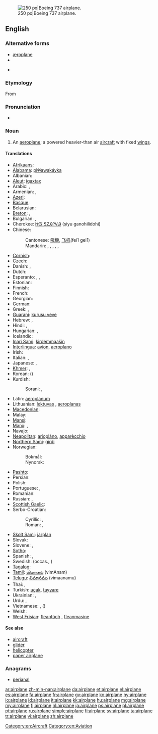 [[Image:Ryanair.arp.750pix.jpg|thumb|right|250 px|Boeing 737 airplane.]]
==English==

===Alternative forms===
* [[æroplane]] {{qualifier|hypercorrect}}
* {{l|en|aëroplane}}
* {{l|en|aeroplane}} {{qualifier|Australian, New Zealand, UK}}

===Etymology===
From {{term|aeroplane||lang=en}}

===Pronunciation===
* {{audio|en-us-airplane.ogg|Audio (US)}}

===Noun===
{{en-noun}}

# {{US}} An [[aeroplane]]; a powered heavier-than air [[aircraft]] with fixed [[wing]]s.

====Translations====
{{trans-top|powered aircraft}}
* [[Afrikaans]]: {{t-|af|vliegtuig|xs=Afrikaans}}
* [[Alabama]]: [[piɬɬawakáyka]]
* Albanian: {{t+|sq|aeroplan|xs=Albanian}}
* [[Aleut]]: [[igaxtax]]
* Arabic: {{t|ar|طائرة|f|tr=ṭāʾira}}, {{t|ar|طيارة|f|tr=ṭayyāra|sc=Arab}}
* Armenian: {{t+|hy|օդանավ|tr=ōdanav}}, {{t-|hy|ինքնաթիռ|tr=ink’nat’iṙ}}
* [[Azeri]]: {{t+|az|təyyarə|xs=Azeri}}
* [[Basque]]: {{t|eu|hegazkin}}
* Belarusian: {{t|be|самалёт|m|tr=samaljót|sc=Cyrl}}
* [[Breton]]: {{t|br|karr-nij|m}}, {{t|br|nijerez|f}}
* Bulgarian: {{t+|bg|самолет|m|tr=samolét}},{{qualifier|archaic}} {{t-|bg|авион|m|tr=avión}}
* Cherokee: [[ᏥᏳ ᎦᏃᎯᎵᏙᎯ]] (ṣiyu ganohilidohi)
* Chinese:
*: Cantonese: [[飛機]], [[飞机]](fei1 gei1)
*: Mandarin: {{t-|cmn|飛機|sc=Hani}}, {{t-|cmn|飞机|tr=fēijī|sc=Hani}}, {{t-|cmn|飛行機|sc=Hani}}, {{t-|cmn|飞行机|tr=fēixíngjī|sc=Hani}}, {{t-|cmn|飛龍機|sc=Hani}}, {{t-|cmn|飞龙机|tr=fēilóngjī|sc=Hani}}
* [[Cornish]]: {{t|kw|jynn ebron|m}}
* Czech: {{t+|cs|letadlo|n}}
* Danish: {{t+|da|flyvemaskine}}, {{t+|da|fly|n}}
* Dutch: {{t+|nl|vliegtuig|n}}
* Esperanto: {{t-|eo|avio|xs=Esperanto}}, {{t-|eo|aviadilo|xs=Esperanto}}, {{t-|eo|flugmaŝino|xs=Esperanto}}
* Estonian: {{t+|et|lennuk}}
* Finnish: {{t+|fi|lentokone}}
* French: {{t+|fr|avion|m}}
* Georgian: {{t-|ka|თვითმფრინავი|tr=t’vit’mp’rinavi|sc=Geor|xs=Georgian}}
* German: {{t+|de|Flugzeug|n}}
* Greek: {{t+|el|αεροπλάνο|n|tr=aeropláno}}, {{t+|el|αεροσκάφος|n|tr=aeroskáfos}}
* [[Guaraní]]: [[kurusu veve]]
* Hebrew: {{t+|he|מטוס|m|alt=מָטוֹס|tr=matos}}, {{t+|he|אוירון|m|alt=אֲוִירוֹן|tr=ăvirōn}}
* Hindi: {{t|hi|हवाई जहाज़|m|tr=havā'ī jahāz|xs=Hindi}}, {{t|hi|वायु-यान|tr=vāyu-yān|xs=Hindi}}
* Hungarian: {{t+|hu|repülőgép}}, {{qualifier|colloquial}} {{t+|hu|repülő}}
* Icelandic: {{t+|is|flugvél|f}}
* [[Inari Sami]]: [[kirdemmaašin]]
* [[Interlingua]]: [[avion]], [[aeroplano]]
* Irish: {{t|ga|eitleán|m|xs=Irish}}
* Italian: {{t+|it|aereo|m}}, {{t+|it|aeroplano|m}}
* Japanese: {{t+|ja|飛行機|tr=[[ひこうき]], hikōki}}, {{t-|ja|航空機|tr=[[こうくうき]], kōkūki}}
* [[Khmer]]: {{t|km|កប៉ាល់ហោះ|sc=Khmr|tr=ka’pal hɑh}}, {{t|km|យន្ដហោះ|sc=Khmr|tr=yʊən hɑh}}
* Korean: {{t+|ko|비행기|tr=bihaenggi|sc=Hang}} ({{t+|ko|飛行機|sc=Hani}})
* Kurdish:
*: Sorani: {{t|ku|فڕۆکه|tr=fRoka|sc=ku-Arab}}, {{t|ku|ته‌یاره‌|tr=tayAra|sc=ku-Arab}}
{{trans-mid}}
* Latin: [[aeroplanum]]
* Lithuanian: [[lėktuvas]] {{m}}, [[aeroplanas]] {{m}} {{qualifier|archaic}}
* [[Macedonian]]: {{t-|mk|авион|m|tr=avión}}
* Malay: {{t|ms|kapal terbang}}
* [[Mansi]]: {{tø|mns|товлыӈхап|tr=towliŋxap}}
* [[Manx]]: {{t|gv|etlan|m}}, {{t|gv|greie etlee|m}}
* Navajo: {{tø|nv|chidí naatʼaʼí}}
* [[Neapolitan]]: [[arioplàno]], [[apparècchio]]
* [[Northern Sami]]: [[girdi]]
* Norwegian:
*: Bokmål: {{t+|no|fly|n}}
*: Nynorsk: {{t+|nn|fly|n}}
* [[Pashto]]: {{t-|ps|الوتكه|f|tr=alwatəka|sc=ps-Arab|xs=Pashto}}
* Persian: {{t|fa|هواپيما|tr=havâpeymâ|alt=هَواپَيما|xs=Persian}}
* Polish: {{t+|pl|samolot|m}}
* Portuguese: {{t+|pt|avião|m}}, {{t+|pt|aeroplano|m}}
* Romanian: {{t-|ro|avion|n}}
* Russian: {{t+|ru|самолёт|m|tr=samoljót}}, {{t+|ru|аэроплан|m|tr=aeroplán}} {{qualifier|obsolete}}
* [[Scottish Gaelic]]: {{t|gd|itealan|m}}
* Serbo-Croatian:
*: Cyrillic: {{t|sh|авион|m}}, {{t|sh|зракоплов|m}}
*: Roman: {{t|sh|avion|m|sc=Latn}}, {{t|sh|zrakoplov|m|sc=Latn}}
* [[Skolt Sami]]: [[jarplan]]
* Slovak: {{t|sk|lietadlo|n}}
* Slovene: {{t+|sl|letalo|n}}, {{t-|sl|avion|m}}
* [[Sotho]]: {{t|st|sefofane|xs=Sotho}}
* Spanish: {{t+|es|avión|m}}, {{t+|es|aeroplano|m}}
* Swedish: {{t|sv|flygplan}} (occas., {{t|sv|flygmaskin}})
* [[Tagalog]]: {{t|tl|eroplano|xs=Tagalog}}
* [[Tamil]]: [[விமானம்]] (vimAnam)
* [[Telugu]]: [[విమానము]] (vimaanamu)
* Thai: {{t|th|เครื่องบิน|tr=krêuang bin}}, {{t|th|อากาศยาน|tr=aagàat yaan}}
* Turkish: [[uçak]], [[tayyare]] {{qualifier|obsolete}}
* Ukrainian: {{t|uk|літак|m|tr=liták|sc=Cyrl}}, {{qualifier|obsolete}} {{t|uk|аероплан|m|tr=aeroplán|sc=Cyrl}}
* Urdu: {{t|ur|ہوائی جہاز|m|tr=|tr=havā'ī jahāz|xs=Urdu}}, {{t|ur|ہوائی پیما|xs=Urdu}}
* Vietnamese: {{t+|vi|máy bay|xs=Vietnamese}} {{qualifier|North, standard}}, {{t+|vi|phi cơ|xs=Vietnamese}} ({{t-|vi|飛機|sc=Hani|xs=Vietnamese}}) {{qualifier|South}}
* Welsh: {{t|cy|awyren|f}}
* [[West Frisian]]: [[fleantúch]] {{n}}, [[fleanmasine]]
{{trans-bottom}}

====See also====
* [[aircraft]]
* [[glider]]
* [[helicopter]]
* [[paper airplane]]

===Anagrams===
* [[perianal#English|perianal]]

[[Category:en:Aircraft]]
[[Category:en:Aviation]]

[[ar:airplane]]
[[zh-min-nan:airplane]]
[[da:airplane]]
[[et:airplane]]
[[el:airplane]]
[[es:airplane]]
[[fa:airplane]]
[[fr:airplane]]
[[gv:airplane]]
[[ko:airplane]]
[[hy:airplane]]
[[io:airplane]]
[[id:airplane]]
[[it:airplane]]
[[kk:airplane]]
[[hu:airplane]]
[[mg:airplane]]
[[my:airplane]]
[[fj:airplane]]
[[nl:airplane]]
[[ja:airplane]]
[[ps:airplane]]
[[pl:airplane]]
[[pt:airplane]]
[[ru:airplane]]
[[simple:airplane]]
[[fi:airplane]]
[[sv:airplane]]
[[ta:airplane]]
[[tr:airplane]]
[[vi:airplane]]
[[zh:airplane]]